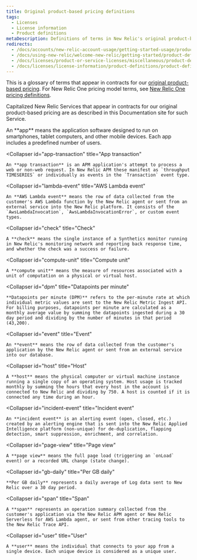 ```yaml
---
title: Original product-based pricing definitions
tags:
  - Licenses
  - License information
  - Product definitions
metaDescription: Definitions of terms in New Relic's original product-based pricing contracts.
redirects:
  - /docs/accounts/new-relic-account-usage/getting-started-usage/product-definitions
  - /docs/using-new-relic/welcome-new-relic/getting-started/product-definitions
  - /docs/licenses/product-or-service-licenses/miscellaneous/product-definitions
  - /docs/licenses/license-information/product-definitions/product-definitions
---
```


This is a glossary of terms that appear in contracts for our [original product-based pricing](/docs/accounts/original-accounts-billing/product-pricing/product-based-pricing/). For New Relic One pricing model terms, see [New Relic One pricing definitions](/docs/licenses/license-information/product-definitions/new-relic-one-pricing-definitions).

Capitalized New Relic Services that appear in contracts for our original product-based pricing are as described in this Documentation site for such Service.

<CollapserGroup>
  <Collapser
    id="app"
    title="App"
  >
    An **app** means the application software designed to run on smartphones, tablet computers, and other mobile devices. Each app includes a predefined number of users.
  </Collapser>

  <Collapser
    id="app-transaction"
    title="App transaction"
  >
    An **app transaction** is an APM application's attempt to process a web or non-web request. In New Relic APM these manifest as `throughput TIMESERIES` or individually as events in the `Transaction` event type.
  </Collapser>

  <Collapser
    id="lambda-event"
    title="AWS Lambda event"
  >
    An **AWS Lambda event** means the row of data collected from the customer's AWS Lambda function by the New Relic agent or sent from an external service into the New Relic platform. It consists of the `AwsLambdaInvocation`, `AwsLambdaInvocationError`, or custom event types.
  </Collapser>

  <Collapser
    id="check"
    title="Check"
  >
    A **check** means the single instance of a Synthetics monitor running in New Relic's monitoring network and reporting back response time, and whether the check was a success or failure.
  </Collapser>

  <Collapser
    id="compute-unit"
    title="Compute unit"
  >
    A **compute unit** means the measure of resources associated with a unit of computation on a physical or virtual host.
  </Collapser>

  <Collapser
    id="dpm"
    title="Datapoints per minute"
  >
    **Datapoints per minute (DPM)** refers to the per-minute rate at which individual metric values are sent to the New Relic Metric Ingest API. For billing purposes, datapoints per minute are calculated as a monthly average value by summing the datapoints ingested during a 30 day period and dividing by the number of minutes in that period (43,200).
  </Collapser>

  <Collapser
    id="event"
    title="Event"
  >
    An **event** means the row of data collected from the customer's application by the New Relic agent or sent from an external service into our database.
  </Collapser>

  <Collapser
    id="host"
    title="Host"
  >
    A **host** means the physical computer or virtual machine instance running a single copy of an operating system. Host usage is tracked monthly by summing the hours that every host in the account is connected to New Relic and dividing by 750. A host is counted if it is connected any time during an hour.
  </Collapser>

  <Collapser
    id="incident-event"
    title="Incident event"
  >
    An **incident event** is an alerting event (open, closed, etc.) created by an alerting engine that is sent into the New Relic Applied Intelligence platform (non-unique) for de-duplication, flapping detection, smart suppression, enrichment, and correlation.
  </Collapser>

  <Collapser
    id="page-view"
    title="Page view"
  >
    A **page view** means the full page load (triggering an `onLoad` event) or a recorded URL change (state change).
  </Collapser>

  <Collapser
    id="gb-daily"
    title="Per GB daily"
  >
    **Per GB daily** represents a daily average of Log data sent to New Relic over a 30 day period.
  </Collapser>

  <Collapser
    id="span"
    title="Span"
  >
    A **span** represents an operation summary collected from the customer's application via the New Relic APM agent or New Relic Serverless for AWS Lambda agent, or sent from other tracing tools to the New Relic Trace API.
  </Collapser>

  <Collapser
    id="user"
    title="User"
  >
    A **user** means the individual that connects to your app from a single device. Each unique device is considered as a unique user.
  </Collapser>
</CollapserGroup>
